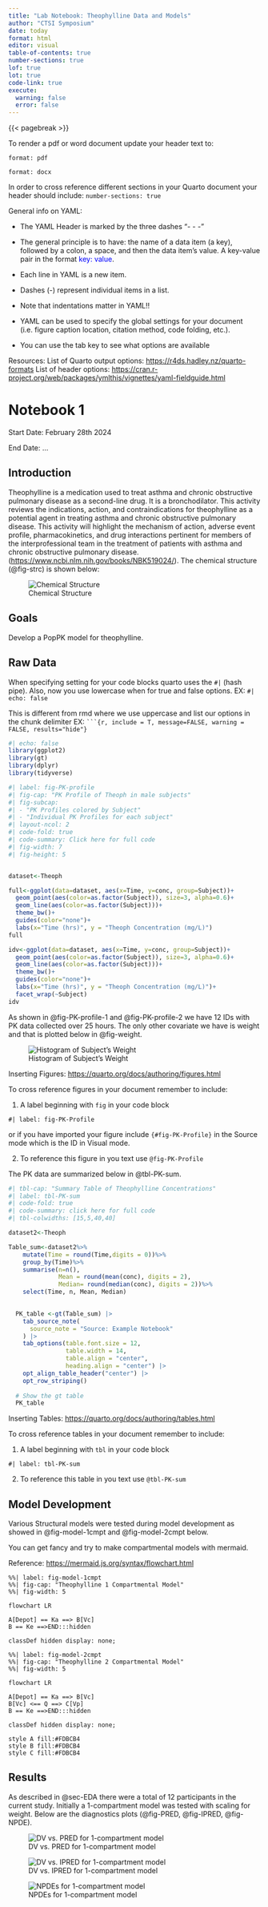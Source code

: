 ```yaml
---
title: "Lab Notebook: Theophylline Data and Models"
author: "CTSI Symposium"
date: today
format: html
editor: visual
table-of-contents: true
number-sections: true
lof: true
lot: true
code-link: true
execute: 
  warning: false
  error: false
---
```


{{< pagebreak >}}

::: callout-note
To render a pdf or word document update your header text to:

`format: pdf`

`format: docx`

In order to cross reference different sections in your Quarto document your header should include: `number-sections: true`
:::

::: {.callout-tip title="References for YAML Header"}
General info on YAML:

-   The YAML Header is marked by the three dashes "- - -"

-   The general principle is to have: the name of a data item (a key), followed by a colon, a space, and then the data item's value. A key-value pair in the format [key: value]{style="color: blue;"}.

-   Each line in YAML is a new item.

-   Dashes (-) represent individual items in a list.

-   Note that indentations matter in YAML!!

-   YAML can be used to specify the global settings for your document (i.e. figure caption location, citation method, code folding, etc.).

-   You can use the tab key to see what options are available

Resources:
List of Quarto output options: <https://r4ds.hadley.nz/quarto-formats>
List of header options: <https://cran.r-project.org/web/packages/ymlthis/vignettes/yaml-fieldguide.html>
:::

# Notebook 1

Start Date: February 28th 2024

End Date: ...

## Introduction

Theophylline is a medication used to treat asthma and chronic obstructive pulmonary disease as a second-line drug. It is a bronchodilator. This activity reviews the indications, action, and contraindications for theophylline as a potential agent in treating asthma and chronic obstructive pulmonary disease. This activity will highlight the mechanism of action, adverse event profile, pharmacokinetics, and drug interactions pertinent for members of the interprofessional team in the treatment of patients with asthma and chronic obstructive pulmonary disease. (<https://www.ncbi.nlm.nih.gov/books/NBK519024/>). The chemical structure (@fig-strc) is shown below:

![Chemical Structure](images/theoph_structures.png){#fig-strc fig-align="center"}

## Goals

Develop a PopPK model for theophylline.

## Raw Data {#sec-EDA}

::: callout-note
When specifying setting for your code blocks quarto uses the `#|` (hash pipe). Also, now you use lowercase when for true and false options. EX: `#| echo: false`

This is different from rmd where we use uppercase and list our options in the chunk delimiter EX: ```` ```{r, include = T, message=FALSE, warning = FALSE, results="hide"} ````
:::

```r
#| echo: false
library(ggplot2)
library(gt)
library(dplyr)
library(tidyverse)
```

```r
#| label: fig-PK-profile
#| fig-cap: "PK Profile of Theoph in male subjects"
#| fig-subcap:
#| - "PK Profiles colored by Subject"
#| - "Individual PK Profiles for each subject"
#| layout-ncol: 2
#| code-fold: true
#| code-summary: Click here for full code
#| fig-width: 7
#| fig-height: 5


dataset<-Theoph

full<-ggplot(data=dataset, aes(x=Time, y=conc, group=Subject))+
  geom_point(aes(color=as.factor(Subject)), size=3, alpha=0.6)+
  geom_line(aes(color=as.factor(Subject)))+
  theme_bw()+
  guides(color="none")+
  labs(x="Time (hrs)", y = "Theoph Concentration (mg/L)")
full

idv<-ggplot(data=dataset, aes(x=Time, y=conc, group=Subject))+
  geom_point(aes(color=as.factor(Subject)), size=3, alpha=0.6)+
  geom_line(aes(color=as.factor(Subject)))+
  theme_bw()+
  guides(color="none")+
  labs(x="Time (hrs)", y = "Theoph Concentration (mg/L)")+
  facet_wrap(~Subject)
idv

```


As shown in @fig-PK-profile-1 and @fig-PK-profile-2 we have 12 IDs with PK data collected over 25 hours. The only other covariate we have is weight and that is plotted below in @fig-weight.

![Histogram of Subject's Weight](images/weight_histogram.png){#fig-weight fig-align="center"}

::: {.callout-tip title="References for Figures"}
Inserting Figures: <https://quarto.org/docs/authoring/figures.html>

To cross reference figures in your document remember to include:

1.  A label beginning with `fig` in your code block

`#| label: fig-PK-Profile`

or if you have imported your figure include `{#fig-PK-Profile}` in the Source mode which is the ID in Visual mode.

2.  To reference this figure in you text use `@fig-PK-Profile`
:::

The PK data are summarized below in @tbl-PK-sum.

```r
#| tbl-cap: "Summary Table of Theophylline Concentrations"
#| label: tbl-PK-sum
#| code-fold: true
#| code-summary: click here for full code
#| tbl-colwidths: [15,5,40,40]

dataset2<-Theoph

Table_sum<-dataset2%>%
    mutate(Time = round(Time,digits = 0))%>%
    group_by(Time)%>%
    summarise(n=n(),
              Mean = round(mean(conc), digits = 2),
              Median= round(median(conc), digits = 2))%>%
    select(Time, n, Mean, Median)

  
  PK_table <-gt(Table_sum) |>
    tab_source_note(
      source_note = "Source: Example Notebook"
    ) |>
    tab_options(table.font.size = 12,
                table.width = 14,
                table.align = "center",
                heading.align = "center") |>
    opt_align_table_header("center") |>
    opt_row_striping()
  
  # Show the gt table
  PK_table


```

::: {.callout-tip title="References for Tables"}
Inserting Tables: <https://quarto.org/docs/authoring/tables.html>

To cross reference tables in your document remember to include:

1.  A label beginning with `tbl` in your code block

`#| label: tbl-PK-sum`

2.  To reference this table in you text use `@tbl-PK-sum`
:::

## Model Development {#sec-modeldev}

Various Structural models were tested during model development as showed in @fig-model-1cmpt and @fig-model-2cmpt below.


::: callout-note
You can get fancy and try to make compartmental models with mermaid. 

Reference: <https://mermaid.js.org/syntax/flowchart.html>
:::



```mermaid
%%| label: fig-model-1cmpt
%%| fig-cap: "Theophylline 1 Compartmental Model"
%%| fig-width: 5
  
flowchart LR
  
A[Depot] == Ka ==> B[Vc]
B == Ke ==>END:::hidden
  
classDef hidden display: none;
```

```mermaid
%%| label: fig-model-2cmpt
%%| fig-cap: "Theophylline 2 Compartmental Model"
%%| fig-width: 5
  
flowchart LR
  
A[Depot] == Ka ==> B[Vc]
B[Vc] <== Q ==> C[Vp]
B == Ke ==>END:::hidden
  
classDef hidden display: none;
  
style A fill:#FDBCB4
style B fill:#FDBCB4
style C fill:#FDBCB4
```

## Results {#sec-results}

As described in @sec-EDA there were a total of 12 participants in the current study. Initially a 1-compartment model was tested with scaling for weight. Below are the diagnostics plots (@fig-PRED, @fig-IPRED, @fig-NPDE).

![DV vs. PRED for 1-compartment model](images/2-dv-pred.png){#fig-PRED}

![DV vs. IPRED for 1-compartment model](images/2-dv-ipred-03.png){#fig-IPRED}

![NPDEs for 1-compartment model](images/2-npde-pred-time-tad-hist.png){#fig-NPDE}
